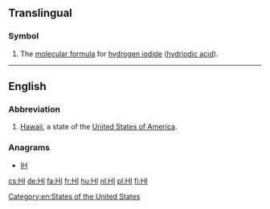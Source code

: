 {{also|hi|hí|ні}}
==Translingual==

===Symbol===
{{head|mul|symbol}}

# The [[molecular formula]] for [[hydrogen iodide]] ([[hydriodic acid]]).

----

==English==

===Abbreviation===
{{rfc-header|Abbreviation}}
{{head|en|abbreviation}}

# [[Hawaii]], a state of the [[United States of America]].

===Anagrams===
* [[IH#English|IH]]

[[Category:en:States of the United States]]

[[cs:HI]]
[[de:HI]]
[[fa:HI]]
[[fr:HI]]
[[hu:HI]]
[[nl:HI]]
[[pl:HI]]
[[fi:HI]]